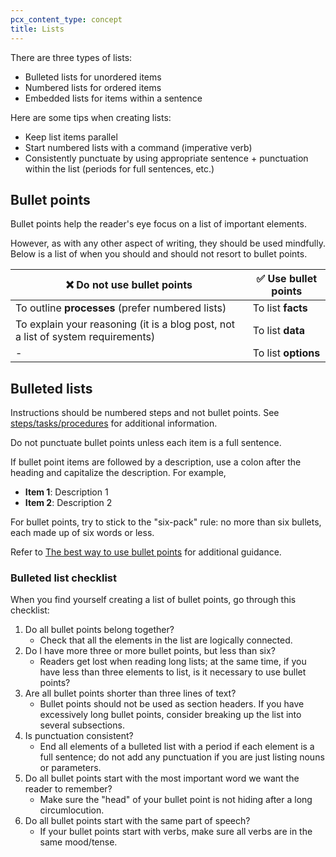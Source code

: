 ```yaml
---
pcx_content_type: concept
title: Lists
---
```


There are three types of lists:

* Bulleted lists for unordered items
* Numbered lists for ordered items
* Embedded lists for items within a sentence

Here are some tips when creating lists:

* Keep list items parallel
* Start numbered lists with a command (imperative verb)
* Consistently punctuate by using appropriate sentence + punctuation within the list (periods for full sentences, etc.)

## Bullet points

Bullet points help the reader's eye focus on a list of important elements.

However, as with any other aspect of writing, they should be used mindfully. Below is a list of when you should and should not resort to bullet points.

<table>
  <thead>
    <tr>
        <th>❌ Do not use bullet points</th>
        <th>✅ Use bullet points</th>
    </tr>
  </thead>
  <tbody>
    <tr>
        <td>To outline <b>processes</b> (prefer numbered lists)</td>
        <td>To list <b>facts</b></td>
    </tr>
    <tr>
        <td>To explain your reasoning (it is a blog post, not a list of system requirements)</td>
        <td>To list <b>data</b></td>
    </tr>
    <tr>
        <td>-</td>
        <td>To list <b>options</b></td>
    </tr>
    </tbody>
</table>

## Bulleted lists

Instructions should be numbered steps and not bullet points. See [steps/tasks/procedures](/style-guide/documentation-content-strategy/component-attributes/steps-tasks-procedures/) for additional information.

Do not punctuate bullet points unless each item is a full sentence.

If bullet point items are followed by a description, use a colon after the heading and capitalize the description. For example,

* **Item 1**: Description 1
* **Item 2**: Description 2

For bullet points, try to stick to the "six-pack" rule: no more than six bullets, each made up of six words or less.

Refer to [The best way to use bullet points](https://thewritinghabit.blog/2016/08/22/best-way-to-use-bullet-points/) for additional guidance.

### Bulleted list checklist

When you find yourself creating a list of bullet points, go through this checklist:

1. Do all bullet points belong together?
   * Check that all the elements in the list are logically connected.
2. Do I have more three or more bullet points, but less than six?
   * Readers get lost when reading long lists; at the same time, if you have less than three elements to list, is it necessary to use bullet points?
3. Are all bullet points shorter than three lines of text?
   * Bullet points should not be used as section headers. If you have excessively long bullet points, consider breaking up the list into several subsections.
4. Is punctuation consistent?
   * End all elements of a bulleted list with a period if each element is a full sentence; do not add any punctuation if you are just listing nouns or parameters.
5. Do all bullet points start with the most important word we want the reader to remember?
   * Make sure the "head" of your bullet point is not hiding after a long circumlocution.
6. Do all bullet points start with the same part of speech?
   * If your bullet points start with verbs, make sure all verbs are in the same mood/tense.

